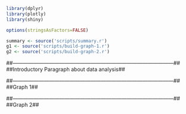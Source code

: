 ```r

library(dplyr)
library(plotly)
library(shiny)

options(stringsAsFactors=FALSE)

summary <- source('scripts/summary.r')
g1 <- source('scripts/build-graph-1.r')
g2 <- source('scripts/build-graph-2.r')

```

##---------------------------------------------------------------------------------------------##
##Introductory Paragraph about data analysis##


##---------------------------------------------------------------------------------------------##
##Graph 1##

##---------------------------------------------------------------------------------------------##
##Graph 2##